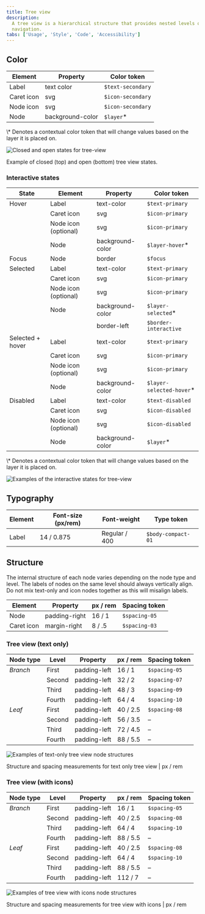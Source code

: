 ```yaml
---
title: Tree view
description:
  A tree view is a hierarchical structure that provides nested levels of
  navigation.
tabs: ['Usage', 'Style', 'Code', 'Accessibility']
---
```


## Color

| Element    | Property         | Color token       |
| ---------- | ---------------- | ----------------- |
| Label      | text color       | `$text-secondary` |
| Caret icon | svg              | `$icon-secondary` |
| Node icon  | svg              | `$icon-secondary` |
| Node       | background-color | `$layer`\*        |

<Caption fullWidth>
  \* Denotes a contextual color token that will change values based on the layer
  it is placed on.
</Caption>

<Row>
<Column colLg={8}>

![Closed and open states for tree-view](images/tree-view-style-1.png)

</Column>
</Row>

<Caption>Example of closed (top) and open (bottom) tree view states.</Caption>

### Interactive states

| State            | Element              | Property         | Color token               |
| ---------------- | -------------------- | ---------------- | ------------------------- |
| Hover            | Label                | text-color       | `$text-primary`           |
|                  | Caret icon           | svg              | `$icon-primary`           |
|                  | Node icon (optional) | svg              | `$icon-primary`           |
|                  | Node                 | background-color | `$layer-hover`\*          |
| Focus            | Node                 | border           | `$focus`                  |
| Selected         | Label                | text-color       | `$text-primary`           |
|                  | Caret icon           | svg              | `$icon-primary`           |
|                  | Node icon (optional) | svg              | `$icon-primary`           |
|                  | Node                 | background-color | `$layer-selected`\*       |
|                  |                      | border-left      | `$border-interactive`     |
| Selected + hover | Label                | text-color       | `$text-primary`           |
|                  | Caret icon           | svg              | `$icon-primary`           |
|                  | Node icon (optional) | svg              | `$icon-primary`           |
|                  | Node                 | background-color | `$layer-selected-hover`\* |
| Disabled         | Label                | text-color       | `$text-disabled`          |
|                  | Caret icon           | svg              | `$icon-disabled`          |
|                  | Node icon (optional) | svg              | `$icon-disabled`          |
|                  | Node                 | background-color | `$layer`\*                |

<Caption fullWidth>
  \* Denotes a contextual color token that will change values based on the layer
  it is placed on.
</Caption>

<Row>
<Column colLg={12}>

![Examples of the interactive states for tree-view](images/tree-view-style-2.png)

</Column>
</Row>

## Typography

| Element | Font-size (px/rem) | Font-weight   | Type token         |
| ------- | ------------------ | ------------- | ------------------ |
| Label   | 14 / 0.875         | Regular / 400 | `$body-compact-01` |

## Structure

The internal structure of each node varies depending on the node type and level.
The labels of nodes on the same level should always vertically align. Do not mix
text-only and icon nodes together as this will misalign labels.

| Element    | Property      | px / rem | Spacing token |
| ---------- | ------------- | -------- | ------------- |
| Node       | padding-right | 16 / 1   | `$spacing-05` |
| Caret icon | margin-right  | 8 / .5   | `$spacing-03` |

### Tree view (text only)

| Node type | Level  | Property     | px / rem | Spacing token |
| --------- | ------ | ------------ | -------- | ------------- |
| _Branch_  | First  | padding-left | 16 / 1   | `$spacing-05` |
|           | Second | padding-left | 32 / 2   | `$spacing-07` |
|           | Third  | padding-left | 48 / 3   | `$spacing-09` |
|           | Fourth | padding-left | 64 / 4   | `$spacing-10` |
| _Leaf_    | First  | padding-left | 40 / 2.5 | `$spacing-08` |
|           | Second | padding-left | 56 / 3.5 | –             |
|           | Third  | padding-left | 72 / 4.5 | –             |
|           | Fourth | padding-left | 88 / 5.5 | –             |

<Row>
<Column colLg={12}>

![Examples of text-only tree view node structures](images/tree-view-style-3.png)

</Column>
</Row>

<Caption fullwidth>
  Structure and spacing measurements for text only tree view | px / rem
</Caption>

### Tree view (with icons)

| Node type | Level  | Property     | px / rem | Spacing token |
| --------- | ------ | ------------ | -------- | ------------- |
| _Branch_  | First  | padding-left | 16 / 1   | `$spacing-05` |
|           | Second | padding-left | 40 / 2.5 | `$spacing-08` |
|           | Third  | padding-left | 64 / 4   | `$spacing-10` |
|           | Fourth | padding-left | 88 / 5.5 | –             |
| _Leaf_    | First  | padding-left | 40 / 2.5 | `$spacing-08` |
|           | Second | padding-left | 64 / 4   | `$spacing-10` |
|           | Third  | padding-left | 88 / 5.5 | –             |
|           | Fourth | padding-left | 112 / 7  | –             |

<Row>
<Column colLg={12}>

![Examples of tree view with icons node structures](images/tree-view-style-4.png)

</Column>
</Row>

<Caption fullwidth>
  Structure and spacing measurements for tree view with icons | px / rem
</Caption>
